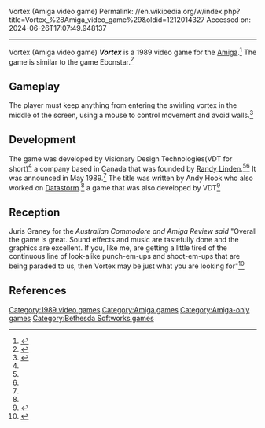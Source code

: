 Vortex (Amiga video game)
Permalink: //en.wikipedia.org/w/index.php?title=Vortex_%28Amiga_video_game%29&oldid=1212014327
Accessed on: 2024-06-26T17:07:49.948137



------
Vortex (Amiga video game)
{{Infobox CVG
| title = Vortex
| image = Vortex Amiga video game cover.png
| caption = 
| developer = Bethesda Softworks
| publisher = Visionary Design Technologies<ref>{{cite web|url=https://archive.org/details/COMPUTEs_Amiga_Resource_Volume_1_Number_3_1989-08_COMPUTE_Publications_US/page/n29/mode/2up|title=Visionary Design Technologies|magazine=[[Compute's Amiga Resource]]|page=28|date=August 1989|accessdate=November 12, 2022}}</ref>
| series = 
| producer = 
| designer = 
| programmer = 
| composer =
| engine =
| released = November 1989<ref name="date">{{cite web|url=https://archive.org/details/amiga-interface-5/page/18/mode/2up|title=Sodan stormer videre|magazine=Amiga Interface|language=da|page=18,19|date=1989|accessdate=November 12, 2022}}</ref>
| genre = 
| platforms = [[Amiga]]
| modes = 
|alt = 
}}'''''Vortex''''' is a 1989 video game for the [[Amiga]].<ref name="name">{{cite web|url=https://archive.org/details/joystick-de-1989-06/page/82/mode/2up|title=Von einem, der auszog, dem Drachen das Fürchten zu lehren|magazine=Joystick|language=de|page=82,82|date=June 1989|accessdate=November 12, 2022}}</ref> The game is similar to the game [[Ebonstar]].<ref name="June">{{cite web|url=https://archive.org/details/Info_Issue_26_1989-05_Info_Publications_US/page/n57/mode/2up|title=Vortex Preview|magazine=[[.info (magazine)|.info]]|page=57,65|date=May 1989|accessdate=November 12, 2022}}</ref>

==Gameplay==
The player must keep anything from entering the swirling vortex in the middle of the screen, using a mouse to control movement and avoid walls.<ref>{{cite web|url=https://archive.org/details/COMPUTEs_Amiga_Resource_Volume_2_Number_2_1990-04_COMPUTE_Publications_US/page/n63/mode/2up|title=Vortex|magazine=[[Compute!]]|page=61,62|date=April 1990|accessdate=November 14, 2022}}</ref>

==Development==
The game was developed by Visionary Design Technologies(VDT for short)<ref name="name"/> a company based in Canada that was founded by [[Randy Linden]].<ref name="Interview"/><ref name="date"/> It was announced in May 1989.<ref name="June"/> The title was written by Andy Hook who also worked on [[Datastorm]].<ref name="date"/> a game that was also developed by VDT<ref name="Interview">{{cite web|url=https://www.youtube.com/watch?v=03J1P0udsKc|archiveurl=https://web.archive.org/web/20230307174321/https://www.youtube.com/watch?app=desktop&v=03J1P0udsKc|title=Bleem: How The Playstation Was Emulated - The Retro Hour EP190|website=[[YouTube]]|time=29:30|archivedate=March 7, 2023|date=September 13, 2019|accessdate=March 7, 2023}}</ref>

==Reception==
{{Video game reviews
|rev1=''Amiga Joker''
|rev1Score=66%<ref>{{cite web|url=https://archive.org/details/Amiga_Joker_1990-04_Joker_Verlag_DE/page/n53/mode/2up|title=Vortex|magazine={{ill|Amiga Joker|lt=Amiga Joker|de|Amiga Joker}}|language=de|page=54|date=April 1990|accessdate=November 12, 2022}}</ref>
|rev2=''[[Amiga Computing]]''
|rev2Score=69%<ref>{{cite web|author=Green|url=https://archive.org/details/amiga-computing-magazine-023/page/n49/mode/2up|title=Vortex Don't get taken in|magazine=[[Amiga Computing]]|page=51|date=April 1990|accessdate=November 12, 2022}}</ref>
|rev3=''Amiga Magazine''
|rev3Score=55%<ref>{{cite web|url=https://archive.org/details/Amiga-Magazine-16/page/n63/mode/2up|title=Vortex|magazine=Amiga Magazine|language=it|page=64|date=October 1990|accessdate=November 12, 2022}}</ref>
}}

Juris Graney for the ''Australian Commodore and Amiga Review said'' "Overall the game is great. Sound effects and music are tastefully done and the graphics are excellent. If you, like me, are getting a little tired of the continuous line of look-alike punch-em-ups and shoot-em-ups that are being paraded to us, then Vortex may be just what you are looking for"<ref>{{cite web|url=https://archive.org/details/Australian_Commodore_and_Amiga_Review_The_Volume_7_Issue_8_1990-08_Saturday_Magazine_AU/page/n72/mode/1up|title=Vortex|magazine=Australian Commodore and Amiga Review|page=73|date=August 1990|accessdate=November 12, 2022}}</ref>

==References==
{{reflist}}

[[Category:1989 video games]]
[[Category:Amiga games]]
[[Category:Amiga-only games]]
[[Category:Bethesda Softworks games]]